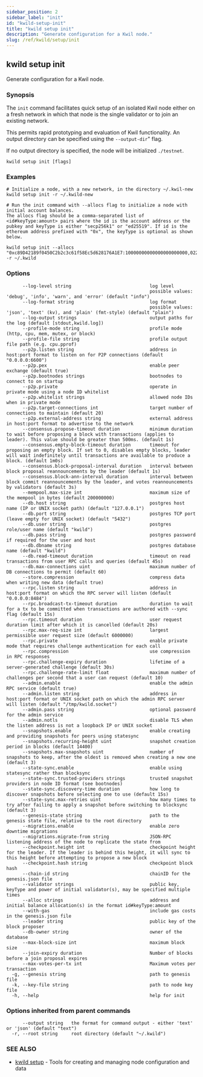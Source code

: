 ```yaml
---
sidebar_position: 2
sidebar_label: "init"
id: "kwild-setup-init"
title: "kwild setup init"
description: "Generate configuration for a Kwil node."
slug: /ref/kwild/setup/init
---
```


## kwild setup init

Generate configuration for a Kwil node.

### Synopsis

The `init` command facilitates quick setup of an isolated Kwil node either on a fresh network in which that node is the single validator or to join an existing network.

This permits rapid prototyping and evaluation of Kwil functionality. An output directory can be specified using the `--output-dir`" flag.

If no output directory is specified, the node will be initialized `./testnet`.

```
kwild setup init [flags]
```

### Examples

```
# Initialize a node, with a new network, in the directory ~/.kwil-new
kwild setup init -r ~/.kwild-new

# Run the init command with --allocs flag to initialize a node with initial account balances. 
The allocs flag should be a comma-separated list of <id#keyType:amount> pairs where the id is the account address or the pubkey and keyType is either "secp256k1" or "ed25519". If id is the ethereum address prefixed with "0x", the keyType is optional as shown below.

kwild setup init --allocs "0xc89D42189f0450C2b2c3c61f58Ec5d628176A1E7:10000000000000000000000,0226b3ff29216dac187cea393f8af685ad419ac9644e55dce83d145c8b1af213bd#secp256k1:56000000000" -r ~/.kwild

```

### Options

```
      --log-level string                             log level
                                                     possible values: 'debug', 'info', 'warn', and 'error' (default "info")
      --log-format string                            log format
                                                     possible values: 'json', 'text' (kv), and 'plain' (fmt-style) (default "plain")
      --log-output strings                           output paths for the log (default [stdout,kwild.log])
      --profile-mode string                          profile mode (http, cpu, mem, mutex, or block)
      --profile-file string                          profile output file path (e.g. cpu.pprof)
      --p2p.listen string                            address in host:port format to listen on for P2P connections (default "0.0.0.0:6600")
      --p2p.pex                                      enable peer exchange (default true)
      --p2p.bootnodes strings                        bootnodes to connect to on startup
      --p2p.private                                  operate in private mode using a node ID whitelist
      --p2p.whitelist strings                        allowed node IDs when in private mode
      --p2p.target-connections int                   target number of connections to maintain (default 20)
      --p2p.external-address string                  external address in host:port format to advertise to the network
      --consensus.propose-timeout duration           minimum duration to wait before proposing a block with transactions (applies to leader). This value should be greater than 500ms. (default 1s)
      --consensus.empty-block-timeout duration       timeout for proposing an empty block. If set to 0, disables empty blocks, leader will wait indefinitely until transactions are available to produce a block. (default 1m0s)
      --consensus.block-proposal-interval duration   interval between block proposal reannouncements by the leader (default 1s)
      --consensus.block-ann-interval duration        interval between block commit reannouncements by the leader, and votes reannouncements by validators (default 3s)
      --mempool.max-size int                         maximum size of the mempool in bytes (default 200000000)
      --db.host string                               postgres host name (IP or UNIX socket path) (default "127.0.0.1")
      --db.port string                               postgres TCP port (leave empty for UNIX socket) (default "5432")
      --db.user string                               postgres role/user name (default "kwild")
      --db.pass string                               postgres password if required for the user and host
      --db.dbname string                             postgres database name (default "kwild")
      --db.read-timeout duration                     timeout on read transactions from user RPC calls and queries (default 45s)
      --db.max-connections uint                      maximum number of DB connections to permit (default 60)
      --store.compression                            compress data when writing new data (default true)
      --rpc.listen string                            address in host:port format on which the RPC server will listen (default "0.0.0.0:8484")
      --rpc.broadcast-tx-timeout duration            duration to wait for a tx to be committed when transactions are authored with --sync flag (default 15s)
      --rpc.timeout duration                         user request duration limit after which it is cancelled (default 20s)
      --rpc.max-req-size int                         largest permissible user request size (default 6000000)
      --rpc.private                                  enable private mode that requires challenge authentication for each call
      --rpc.compression                              use compression in RPC responses
      --rpc.challenge-expiry duration                lifetime of a server-generated challenge (default 30s)
      --rpc.challenge-rate-limit float               maximum number of challenges per second that a user can request (default 10)
      --admin.enable                                 enable the admin RPC service (default true)
      --admin.listen string                          address in host:port format or UNIX socket path on which the admin RPC server will listen (default "/tmp/kwild.socket")
      --admin.pass string                            optional password for the admin service
      --admin.notls                                  disable TLS when the listen address is not a loopback IP or UNIX socket
      --snapshots.enable                             enable creating and providing snapshots for peers using statesync
      --snapshots.recurring-height uint              snapshot creation period in blocks (default 14400)
      --snapshots.max-snapshots uint                 number of snapshots to keep, after the oldest is removed when creating a new one (default 3)
      --state-sync.enable                            enable using statesync rather than blocksync
      --state-sync.trusted-providers strings         trusted snapshot providers in node ID format (see bootnodes)
      --state-sync.discovery-time duration           how long to discover snapshots before selecting one to use (default 15s)
      --state-sync.max-retries uint                  how many times to try after failing to apply a snapshot before switching to blocksync (default 3)
      --genesis-state string                         path to the genesis state file, relative to the root directory
      --migrations.enable                            enable zero downtime migrations
      --migrations.migrate-from string               JSON-RPC listening address of the node to replicate the state from
      --checkpoint.height int                        checkpoint height for the leader. If the leader is behind this height, it will sync to this height before attempting to propose a new block
      --checkpoint.hash string                       checkpoint block hash
      --chain-id string                              chainID for the genesis.json file
      --validator strings                            public key, keyType and power of initial validator(s), may be specified multiple times
      --alloc strings                                address and initial balance allocation(s) in the format id#keyType:amount
      --with-gas                                     include gas costs in the genesis.json file
      --leader string                                public key of the block proposer
      --db-owner string                              owner of the database
      --max-block-size int                           maximum block size
      --join-expiry duration                         Number of blocks before a join proposal expires
      --max-votes-per-tx int                         Maximum votes per transaction
  -g, --genesis string                               path to genesis file
  -k, --key-file string                              path to node key file
  -h, --help                                         help for init
```

### Options inherited from parent commands

```
      --output string   the format for command output - either 'text' or 'json' (default "text")
  -r, --root string     root directory (default "~/.kwild")
```

### SEE ALSO

* [kwild setup](/docs/ref/kwild/setup)	 - Tools for creating and managing node configuration and data

